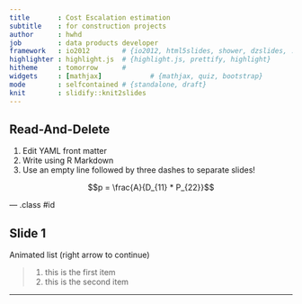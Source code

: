 ```yaml
---
title       : Cost Escalation estimation 
subtitle    : for construction projects
author      : hwhd
job         : data products developer
framework   : io2012        # {io2012, html5slides, shower, dzslides, ...}
highlighter : highlight.js  # {highlight.js, prettify, highlight}
hitheme     : tomorrow      # 
widgets     : [mathjax]            # {mathjax, quiz, bootstrap}
mode        : selfcontained # {standalone, draft}
knit        : slidify::knit2slides
---
```


## Read-And-Delete

1. Edit YAML front matter 
2. Write using R Markdown
3. Use an empty line followed by three dashes to separate slides!


$$p = \frac{A}{D_{11} * P_{22}}$$

--- .class #id 

## Slide 1

Animated list (right arrow to continue)

> 1. this is the first item
> 2. this is the second item

---